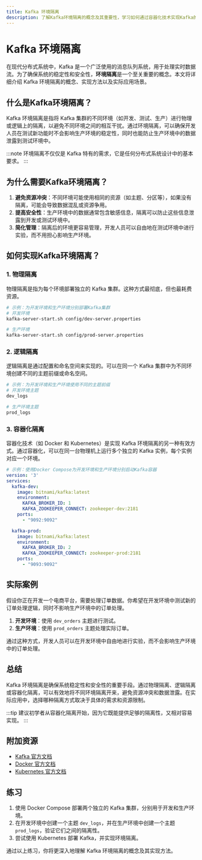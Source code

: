 ```yaml
---
title: Kafka 环境隔离
description: 了解Kafka环境隔离的概念及其重要性，学习如何通过容器化技术实现Kafka的环境隔离，并通过实际案例掌握其应用场景。
---
```


# Kafka 环境隔离

在现代分布式系统中，Kafka 是一个广泛使用的消息队列系统，用于处理实时数据流。为了确保系统的稳定性和安全性，**环境隔离**是一个至关重要的概念。本文将详细介绍 Kafka 环境隔离的概念、实现方法以及实际应用场景。

## 什么是Kafka环境隔离？

Kafka 环境隔离是指将 Kafka 集群的不同环境（如开发、测试、生产）进行物理或逻辑上的隔离，以避免不同环境之间的相互干扰。通过环境隔离，可以确保开发人员在测试新功能时不会影响生产环境的稳定性，同时也能防止生产环境中的数据泄露到测试环境中。

:::note
环境隔离不仅仅是 Kafka 特有的需求，它是任何分布式系统设计中的基本要求。
:::

## 为什么需要Kafka环境隔离？

1. **避免资源冲突**：不同环境可能使用相同的资源（如主题、分区等），如果没有隔离，可能会导致数据混乱或资源争用。
2. **提高安全性**：生产环境中的数据通常包含敏感信息，隔离可以防止这些信息泄露到开发或测试环境中。
3. **简化管理**：隔离后的环境更容易管理，开发人员可以自由地在测试环境中进行实验，而不用担心影响生产环境。

## 如何实现Kafka环境隔离？

### 1. 物理隔离

物理隔离是指为每个环境部署独立的 Kafka 集群。这种方式最彻底，但也最耗费资源。

```bash
# 示例：为开发环境和生产环境分别部署Kafka集群
# 开发环境
kafka-server-start.sh config/dev-server.properties

# 生产环境
kafka-server-start.sh config/prod-server.properties
```

### 2. 逻辑隔离

逻辑隔离是通过配置和命名空间来实现的。可以在同一个 Kafka 集群中为不同环境创建不同的主题前缀或命名空间。

```bash
# 示例：为开发环境和生产环境使用不同的主题前缀
# 开发环境主题
dev_logs

# 生产环境主题
prod_logs
```

### 3. 容器化隔离

容器化技术（如 Docker 和 Kubernetes）是实现 Kafka 环境隔离的另一种有效方式。通过容器化，可以在同一台物理机上运行多个独立的 Kafka 实例，每个实例对应一个环境。

```yaml
# 示例：使用Docker Compose为开发环境和生产环境分别启动Kafka容器
version: '3'
services:
  kafka-dev:
    image: bitnami/kafka:latest
    environment:
      KAFKA_BROKER_ID: 1
      KAFKA_ZOOKEEPER_CONNECT: zookeeper-dev:2181
    ports:
      - "9092:9092"

  kafka-prod:
    image: bitnami/kafka:latest
    environment:
      KAFKA_BROKER_ID: 2
      KAFKA_ZOOKEEPER_CONNECT: zookeeper-prod:2181
    ports:
      - "9093:9092"
```

## 实际案例

假设你正在开发一个电商平台，需要处理订单数据。你希望在开发环境中测试新的订单处理逻辑，同时不影响生产环境中的订单处理。

1. **开发环境**：使用 `dev_orders` 主题进行测试。
2. **生产环境**：使用 `prod_orders` 主题处理实际订单。

通过这种方式，开发人员可以在开发环境中自由地进行实验，而不会影响生产环境中的订单处理。

## 总结

Kafka 环境隔离是确保系统稳定性和安全性的重要手段。通过物理隔离、逻辑隔离或容器化隔离，可以有效地将不同环境隔离开来，避免资源冲突和数据泄露。在实际应用中，选择哪种隔离方式取决于具体的需求和资源限制。

:::tip
建议初学者从容器化隔离开始，因为它既能提供足够的隔离性，又相对容易实现。
:::

## 附加资源

- [Kafka 官方文档](https://kafka.apache.org/documentation/)
- [Docker 官方文档](https://docs.docker.com/)
- [Kubernetes 官方文档](https://kubernetes.io/docs/home/)

## 练习

1. 使用 Docker Compose 部署两个独立的 Kafka 集群，分别用于开发和生产环境。
2. 在开发环境中创建一个主题 `dev_logs`，并在生产环境中创建一个主题 `prod_logs`，验证它们之间的隔离性。
3. 尝试使用 Kubernetes 部署 Kafka，并实现环境隔离。

通过以上练习，你将更深入地理解 Kafka 环境隔离的概念及其实现方法。